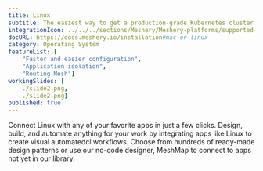 ```yaml
---
title: Linux
subtitle: The easiest way to get a production-grade Kubernetes cluster up and running
integrationIcon: ../../../sections/Meshery/Meshery-platforms/supported-icons/linux-colored.svg
docURL: https://docs.meshery.io/installation#mac-or-linux
category: Operating System
featureList: [
    "Faster and easier configuration",
    "Application isolation",
    "Routing Mesh"]
workingSlides: [
    ./slide2.png,
    ./slide2.png]
published: true
---
```


<p>
    Connect Linux with any of your favorite apps in just a few
    clicks. Design, build, and automate anything for your work by
    integrating apps like Linux to create visual automatedcl
    workflows. Choose from hundreds of ready-made design patterns or use
    our no-code designer, MeshMap to connect to apps not yet in our
    library.
</p>
